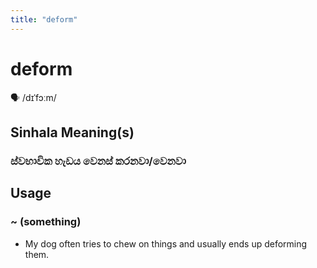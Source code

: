 ```yaml
---
title: "deform"
---
```


# deform

🗣️ /dɪˈfɔːm/

## Sinhala Meaning(s)

### ස්වභාවික හැඩය වෙනස් කරනවා/වෙනවා

## Usage

### ~ (something)

- My dog often tries to chew on things and usually ends up deforming them.


